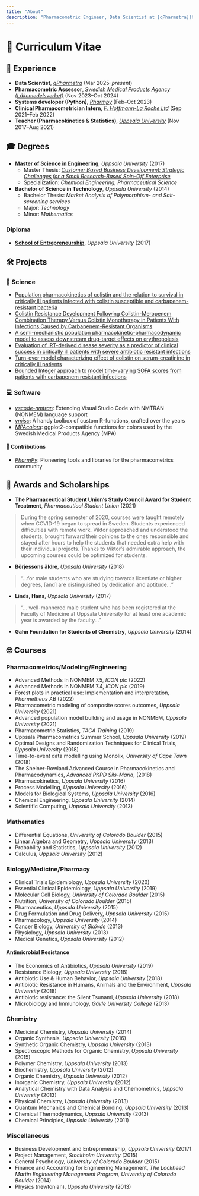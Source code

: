 ```yaml
---
title: "About"
description: "Pharmacometric Engineer, Data Scientist at [qPharmetra](https://www.qpharmetra.com), PhD student in Pharmacometrics at [Uppsala University](https://www.uu.se/en). Expert in pharmacokinetic/pharmacodynamic modeling using NONMEM, and antimicrobial resistance research."
---
```


# 📜 Curriculum Vitae

## 🛞 Experience

* **Data Scientist**, [*qPharmetra*](https://www.qpharmetra.com) (Mar 2025--*present*)
* **Pharmacometric Assessor**, [*Swedish Medical Products Agency (Läkemedelsverket)*](https://www.lakemedelsverket.se/en) (Nov 2023--Oct 2024)
* **Systems developer (Python)**, [*Pharmpy*](https://pharmpy.github.io/latest/) (Feb--Oct 2023)
* **Clinical Pharmacometrician Intern**, [*F. Hoffmann-La Roche Ltd*](https://www.roche.com) (Sep 2021--Feb 2022)
* **Teacher (Pharmacokinetics & Statistics)**, [*Uppsala University*](https://www.uu.se) (Nov 2017--Aug 2021)

## 🎓 Degrees

* [**Master of Science in Engineering**](http://www.uu.se/en/admissions/master/selma/studieplan/?planId=405&pKod=TKT2Y&lasar=), *Uppsala University* (2017)
  * Master Thesis: [*Customer Based Business Development: Strategic Challenges for a Small Research-Based Spin-Off Enterprise*](http://www.diva-portal.org/smash/get/diva2:1137512/FULLTEXT01.pdf)
  * Specialization: *Chemical Engineering, Pharmaceutical Science*

* **Bachelor of Science in Technology**, *Uppsala University* (2014)
  * Bachelor Thesis: *Market Analysis of Polymorphism- and Salt-screening services*
  * Major: *Technology*
  * Minor: *Mathematics*

### Diploma

* [**School of Entrepreneurship**](https://cie.uu.se/industrial-engineering-and-management/education/entrepreneurship/), *Uppsala University* (2017)

## 🛠️ Projects

### 🧪 Science

- [Population pharmacokinetics of colistin and the relation to survival in critically ill patients infected with colistin susceptible and carbapenem-resistant bacteria](https://doi.org/10.1016/j.cmi.2020.03.016)
- [Colistin Resistance Development Following Colistin-Meropenem Combination Therapy Versus Colistin Monotherapy in Patients With Infections Caused by Carbapenem-Resistant Organisms](https://doi.org/10.1093/cid/ciz1146)
- [A semi-mechanistic population pharmacokinetic-pharmacodynamic model to assess downstream drug-target effects on erythropoiesis](https://doi.org/10.1007/s10928-025-09990-7)
- [Evaluation of IRT-derived disease severity as a predictor of clinical success in critically ill patients with severe antibiotic resistant infections](https://www.page-meeting.org/?abstract=9803)
- [Turn-over model characterizing effect of colistin on serum-creatinine in critically ill patients](https://www.page-meeting.org/?abstract=9869)
- [Bounded Integer approach to model time-varying SOFA scores from patients with carbapenem resistant infections](https://www.page-meeting.org/?abstract=9052)

### 💻 Software

- [*vscode-nmtran*](https://github.com/vrognas/vscode-nmtran): Extending Visual Studio Code with NMTRAN (NONMEM) language support
- [*vmisc*](https://github.com/vrognas/vmisc): A handy toolbox of custom R-functions, crafted over the years
- [*MPAcolors*](https://github.com/vrognas/MPAcolors): ggplot2-compatible functions for colors used by the Swedish Medical Products Agency (MPA)

#### 🤝 Contributions

- [*PharmPy*](https://pharmpy.github.io/): Pioneering tools and libraries for the pharmacometrics community

## 🏅 Awards and Scholarships

* **The Pharmaceutical Student Union’s Study Council Award for Student Treatment**, *Pharmaceutical Student Union* (2021)

> During the spring semester of 2020, courses were taught remotely when COVID-19 began to spread in Sweden. Students experienced difficulties with remote work. Viktor approached and understood the students, brought forward their opinions to the ones responsible and stayed after hours to help the students that needed extra help with their individual projects. Thanks to Viktor’s admirable approach, the upcoming courses could be optimized for students.

* **Börjessons äldre**, *Uppsala University* (2018)  

> "...for male students who are studying towards licentiate or higher degrees, [and] are distinguished by dedication and aptitude..."

* **Linds, Hans**, *Uppsala University* (2017)

> "... well-mannered male student who has been registered at the Faculty of Medicine at Uppsala University for at least one academic year is awarded by the faculty..."

* **Gahn Foundation for Students of Chemistry**, *Uppsala University* (2014)

## 🤓 Courses

### Pharmacometrics/Modeling/Engineering

* Advanced Methods in NONMEM 7.5, *ICON plc* (2022)
* Advanced Methods in NONMEM 7.4, *ICON plc* (2019)
* Forest plots in practical use: Implementation and interpretation, *Pharmetheus AB* (2022)
* Pharmacometric modeling of composite scores outcomes, *Uppsala University* (2021)
* Advanced population model building and usage in NONMEM, *Uppsala University* (2021)
* Pharmacometric Statistics, *TACA Training* (2019)
* Uppsala Pharmacometrics Summer School, *Uppsala University* (2019)
* Optimal Designs and Randomization Techniques for Clinical Trials, *Uppsala University* (2018)
* Time-to-event data modelling using Monolix, *University of Cape Town* (2018)
* The Sheiner-Rowland Advanced Course in Pharmacokinetics and Pharmacodynamics, *Advanced PKPD Sils-Maria*, (2018)
* Pharmacokinetics, *Uppsala University* (2016)
* Process Modelling, *Uppsala University* (2016)
* Models for Biological Systems, *Uppsala University* (2016)
* Chemical Engineering, *Uppsala University* (2014)
* Scientific Computing, *Uppsala University* (2013)

### Mathematics

* Differential Equations, *University of Colorado Boulder* (2015)
* Linear Algebra and Geometry, *Uppsala University* (2013)
* Probability and Statistics, *Uppsala University* (2012)
* Calculus, *Uppsala University* (2012)

### Biology/Medicine/Pharmacy

* Clinical Trials Epidemiology, *Uppsala University* (2020)
* Essential Clinical Epidemiology, *Uppsala University* (2019)
* Molecular Cell Biology, *University of Colorado Boulder* (2015)
* Nutrition, *University of Colorado Boulder* (2015)
* Pharmaceutics, *Uppsala University* (2015)
* Drug Formulation and Drug Delivery, *Uppsala University* (2015)
* Pharmacology, *Uppsala University* (2014)
* Cancer Biology, *University of Skövde* (2013)
* Physiology, *Uppsala University* (2013)
* Medical Genetics, *Uppsala University* (2012)

#### Antimicrobial Resistance 

* The Economics of Antibiotics, *Uppsala University* (2019)
* Resistance Biology, *Uppsala University* (2018)
* Antibiotic Use & Human Behavior, *Uppsala University* (2018)
* Antibiotic Resistance in Humans, Animals and the Environment, *Uppsala University* (2018)
* Antibiotic resistance: the Silent Tsunami, *Uppsala University* (2018)
* Microbiology and Immunology, *Gävle University College* (2013)

### Chemistry

* Medicinal Chemistry, *Uppsala University* (2014)
* Organic Synthesis, *Uppsala University* (2016)
* Synthetic Organic Chemistry, *Uppsala University* (2013)
* Spectroscopic Methods for Organic Chemistry, *Uppsala University* (2015)
* Polymer Chemistry, *Uppsala University* (2013)
* Biochemistry, *Uppsala University* (2012)
* Organic Chemistry, *Uppsala University* (2012)
* Inorganic Chemistry, *Uppsala University* (2012)
* Analytical Chemistry with Data Analysis and Chemometrics, *Uppsala University* (2013)
* Physical Chemistry, *Uppsala University* (2013)
* Quantum Mechanics and Chemical Bonding, *Uppsala University* (2013)
* Chemical Thermodynamics, *Uppsala University* (2013)
* Chemical Principles, *Uppsala University* (2011)

### Miscellaneous 

* Business Development and Entrepreneurship, *Uppsala University* (2017)
* Project Management, *Stockholm University* (2015)
* General Psychology, *University of Colorado Boulder* (2015)
* Finance and Accounting for Engineering Management, *The Lockheed Martin Engineering Management Program, University of Colorado Boulder* (2014)
* Physics (newtonian), *Uppsala University* (2013)
